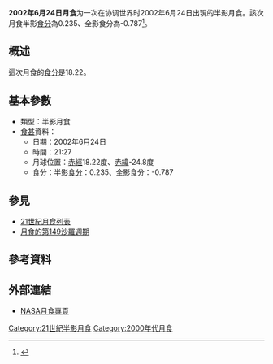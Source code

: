 {{Infobox lunar eclipse
| date        = 2002年6月24日
| time        = 21:27
| nature     = 半影月食
| saros       = 149
| gamma           = -1.444
| magnitude      = 半影食分：0.235<br/>全影食分：-0.787
| par_duration   = 
| tot_duration    = 
| chart               =Lunar eclipse chart close-2002Jun24.png
}}
'''2002年6月24日月食'''为一次在协调世界时2002年6月24日出現的半影月食。該次月食半影[[食分|食分]]為0.235、全影食分為-0.787<ref name="nasa_catalog_list">{{cite web|url=http://sunearth.gsfc.nasa.gov/eclipse/LEcat/LE2001-2100.html|title=Lunar Eclipses: 2001 to 2100|language=en|publisher=[[NASA|NASA]]|archiveurl=https://web.archive.org/web/19990202141830/http://sunearth.gsfc.nasa.gov/eclipse/LEcat/LE2001-2100.html|archivedate=1999-02-02|deadurl=yes|accessdate=2016-09-10}}</ref>。

== 概述 ==
這次月食的[[食分|食分]]是18.22。

== 基本參數 ==
{{NoteUTC}}
* 類型：半影月食
*[[食甚|食甚]]資料：
** 日期：2002年6月24日
** 時間：21:27
** 月球位置：[[赤經|赤經]]18.22度、[[赤緯|赤緯]]-24.8度
** 食分：半影[[食分|食分]]：0.235、全影食分：-0.787


== 參見 ==
{{portal box|天文學}}
* [[21世紀月食列表|21世紀月食列表]]
* [[月食的第149沙羅週期|月食的第149沙羅週期]]

== 參考資料 ==
{{reflist}}

== 外部連結 ==
* [http://eclipse.gsfc.nasa.gov/lunar.html NASA月食專頁]{{Wayback|url=http://eclipse.gsfc.nasa.gov/lunar.html |date=20181231235927 }}{{en icon}}
{{Lunar-eclipse-stub}}
{{月食}}

[[Category:21世紀半影月食|Category:21世紀半影月食]]
[[Category:2000年代月食|Category:2000年代月食]]